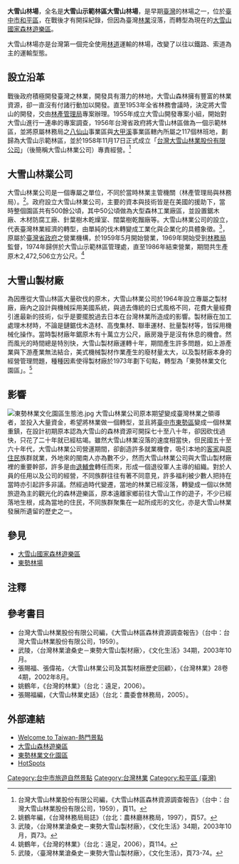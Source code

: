 {{expand|time=2007-09-26T20:22:37Z}}
'''大雪山林場'''，全名是'''大雪山示範林區大雪山林場'''，是早期[[臺灣|臺灣]]的林場之一，位於[[臺中市|臺中市]][[和平區_(台灣)|和平區]]，在戰後才有開採紀錄，但因為臺灣[[林業|林業]]沒落，而轉型為現在的[[大雪山國家森林遊樂區|大雪山國家森林遊樂區]]。

大雪山林場亦是台灣第一個完全使用[[大雪山森林道路|林道]]運輸的林場，改變了以往以鐵路、索道為主的運輸型態。

== 設立沿革 ==
戰後政府積極開發臺灣之林業，開發具有潛力的林地，大雪山森林擁有豐富的林業資源，卻一直沒有付諸行動加以開發。直至1953年全省林務會議時，決定將大雪山的開發，交由[[林產管理局|林產管理局]]專案辦理。1955年成立大雪山開發專案小組，開始對大雪山進行一連串的專案調查，1956年台灣省政府將大雪山林區做為一個示範林區，並將原屬林務局之[[八仙山|八仙山]]事業區與[[大甲溪|大甲溪]]事業區轄內所屬之117個林班地，劃歸為大雪山示範林區，並於1958年11月17日正式成立「[[台灣大雪山林業股份有限公司|台灣大雪山林業股份有限公司]]」（後簡稱大雪山林業公司）專責經營。<ref>台灣大雪山林業股份有限公司編，《大雪山林區森林資源調查報告》（台中：台灣大雪山林業股份有限公司，1959），頁11。</ref>

== 大雪山林業公司 ==
大雪山林業公司是一個專屬之單位，不同於當時林業主管機關（林產管理局與林務局）。<ref>姚鶴年編，《台灣林務局局誌》（台北：農林廳林務局，1997），頁57。</ref>。政府設立大雪山林業公司，主要的資本與技術皆是在美國的援助下，當時整個園區共有500餘公頃，其中50公頃做為大型森林工業廠區，並設置鋸木廠、木材防腐工廠、針葉樹木乾燥室、闊葉樹乾餾廠等。大雪山林業公司的設立，代表臺灣林業經濟的轉型，由單純的伐木轉變成工業化與企業化的具體象徵。<ref>武陵，〈台灣林業滄桑史－東勢大雪山製材廠〉，《文化生活》34期，2003年10月，頁73。</ref>，原屬於[[臺灣省政府|臺灣省政府]]之營業機構，於1959年5月開始營業，1969年開始受到[[林務局|林務局]]監督，1974年歸併於大雪山示範林區管理處，直至1986年結束營業，期間共生產原木2,472,506立方公尺。<ref>姚鶴年，《台灣的林業》（台北：遠足，2006），頁114。</ref>

== 大雪山製材廠 ==
為因應從大雪山林區大量砍伐的原木，大雪山林業公司於1964年設立專屬之製材廠，廠內之設計與機械採用美國系統，與過去傳統的日式風格不同，花費大量經費引進最新的技術，似乎是要擺脫過去日本在台灣林業所造成的影響。製材廠在加工處理木材時，不論是鏈鋸伐木造材、高曳集材、聯車運材、批量製材等，皆採用機械化操作。當時製材廠年鋸原木有十萬立方公尺，廠房幾乎是沒有休息的機會。然而風光的時間總是特別快，大雪山製材廠運轉十年，期間產生許多問題，如上游產業與下游產業無法結合，美式機械製材作業產生的廢材量太大，以及製材廠本身的經營管理問題，種種因素使得製材廠於1973年劃下句點，轉型為「東勢林業文化園區」。<ref>武陵，〈臺灣林業滄桑史－東勢大雪山製材廠〉，《文化生活》，頁73-74。</ref>

== 影響 ==
[[File:東勢林業文化園區生態池.jpg|thumb]]
大雪山林業公司原本期望變成臺灣林業之領導者，並投入大量資金，希望將林業做一個轉型，並且將[[臺中市|臺中市]][[東勢區|東勢區]]變成一個林業重鎮，在設計初期原本認為大雪山的森林資源可開採七十至八十年，卻因砍伐過快，只花了二十年就已經枯竭。雖然大雪山林業沒落的速度相當快，但民國五十至六十年代，大雪山林業公司營運期間，卻創造許多就業機會，吸引本地的[[客家|客家]]與[[原住民|原住民]]族群就業，外地來的閩南人亦為數不少，然而大雪山林業公司與大雪山製材廠裡的重要幹部，許多是由[[退輔會|退輔會]]轉任而來，形成一個退役軍人主導的組織。對於人員的任用以及公司的經營，不同族群往往有著不同意見，許多福利被少數人把持在當時亦引起許多非議。然經過時代變遷，當地的林業已經沒落，轉變成一個以休閒旅遊為主的觀光化的森林遊樂區，原本遠離家鄉前往大雪山工作的遊子，不少已經落地生根，成為當地的住民，不同族群聚集在一起所成形的文化，亦是大雪山林業發展所遺留的歷史之一。

== 參見 ==
*[[大雪山國家森林遊樂區|大雪山國家森林遊樂區]]
*[[東勢林場|東勢林場]]

== 注釋 ==
<div style="font-size:85%">
<references/>
</div>

== 參考書目 ==
*台灣大雪山林業股份有限公司編，《大雪山林區森林資源調查報告》（台中：台灣大雪山林業股份有限公司，1959）。
*武陵，〈台灣林業滄桑史－東勢大雪山製材廠〉，《文化生活》34期，2003年10月。
*張賜福、張偉祐，〈大雪山林業公司及其製材廠歷史回顧〉，《台灣林業》28卷4期，2002年8月。
*姚鶴年，《台灣的林業》（台北：遠足，2006）。
*張賜福編，《大雪山林業史話》（台北：農委會林務局，2005）。

==外部連結==
*[https://web.archive.org/web/20070929094954/http://www.tbroc.gov.tw/lan/Cht/attractions/scenic_spots.asp?id=R24 Welcome to Taiwan-熱門景點]
*[https://web.archive.org/web/20070809134936/http://club.ntu.edu.tw/~hakka/tungshih/tour/thais.htm 大雪山森林遊樂區]
*[https://www.forest.gov.tw/0000223 東勢林業文化園區] {{Wayback|url=https://www.forest.gov.tw/0000223 |date=20210204103610 }}
*[https://web.archive.org/web/20070927185141/http://www.tbroc.gov.tw/webcare/scenic_spots.asp?id=R24 HotSpots]

{{台灣林場一覽}}

[[Category:台中市旅遊自然景點|Category:台中市旅遊自然景點]]
[[Category:台灣林業|Category:台灣林業]]
[[Category:和平區_(臺灣)|Category:和平區 (臺灣)]]
